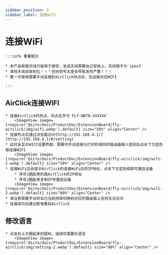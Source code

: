 ```yaml
---
sidebar_position: 3
sidebar_label: 连接WiFi
---
```






# 连接WiFi

    :::info 重要提示

    * 本产品板载天线只能用于接受，发送天线需要自己安装上，天线端子为`ipex3`
    * 请将天线安装到位！！！否则信号太差会导致发热严重！！！
    * 第一次使用需要手动连接到AirClick热点后，在连接对应WIFI

    :::


## AirClick连接WIFI

    * 连接AirClick的热点，热点名字为`FLY-WBTN-XXXXXX`
        <ImageView image={require('@site/docs/ProductDoc/ExtensionBoard/fly-airclick/img/wifi.webp').default} size="50%" align="Center" />
    * 连接热点后通过浏览器访问[http://192.168.4.1/](http://192.168.4.1/#/setting)
    * 此时会显示WIFI设置界面，需要你手动连接与打印机相同的路由器输入密码后点击下方蓝色框连接WIFI
        <ImageView image={require('@site/docs/ProductDoc/ExtensionBoard/fly-airclick/img/wifi-1.webp').default} size="50%" align="Center" />
    * 连接WiFi后会提示AirClick的连接WiFi后的IP地址，点击下方蓝色框即可重启设备
        * 序号1圈起来的是AirClick的IP地址
        * 序号2圈起来复制IP并重启设备
        <ImageView image={require('@site/docs/ProductDoc/ExtensionBoard/fly-airclick/img/wifi-2.webp').default} size="80%" align="Center" />
    * 请注意需要手动将自己当前网络切换到对应的路由器上否则无法访问
    * 连接成功后建议断电重启AirClick

## 修改语言
    * 点击右上方圈起来的图标，选择你需要的语言
        <ImageView image={require('@site/docs/ProductDoc/ExtensionBoard/fly-airclick/img/setting-2.webp').default} size="80%" align="Center" />


